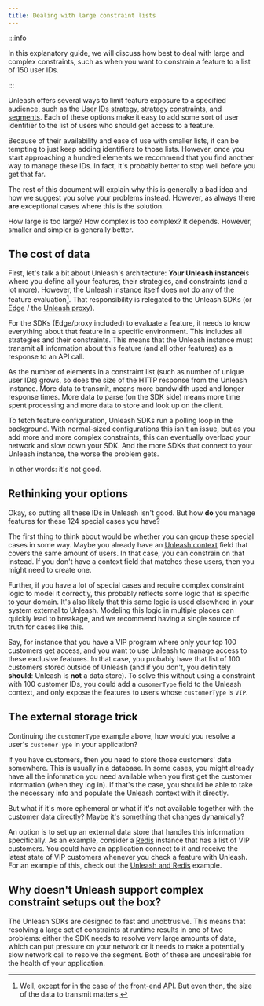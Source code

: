 ```yaml
---
title: Dealing with large constraint lists
---
```



:::info

In this explanatory guide, we will discuss how best to deal with large and complex constraints, such as when you want to constrain a feature to a list of 150 user IDs.

:::

Unleash offers several ways to limit feature exposure to a specified audience, such as the [User IDs strategy](../reference/activation-strategies.md#userids), [strategy constraints](../reference/strategy-constraints.md), and [segments](../reference/segments.mdx). Each of these options make it easy to add some sort of user identifier to the list of users who should get access to a feature.

Because of their availability and ease of use with smaller lists, it can be tempting to just keep adding identifiers to those lists. However, once you start approaching a hundred elements we recommend that you find another way to manage these IDs. In fact, it's probably better to stop well before you get that far.

The rest of this document will explain why this is generally a bad idea and how we suggest you solve your problems instead. However, as always there **are** exceptional cases where this is the solution.

How large is too large? How complex is too complex? It depends. However, smaller and simpler is generally better.

## The cost of data

First, let's talk a bit about Unleash's architecture: **Your Unleash instance**is where you define all your features, their strategies, and constraints (and a lot more). However, the Unleash instance itself does not do any of the feature evaluation[^1]. That responsibility is relegated to the Unleash SDKs (or [Edge](../reference/unleash-edge.md) / the [Unleash proxy](../reference/unleash-proxy.md)).

For the SDKs (Edge/proxy included) to evaluate a feature, it needs to know everything about that feature in a specific environment. This includes all strategies and their constraints. This means that the Unleash instance must transmit all information about this feature (and all other features) as a response to an API call.

As the number of elements in a constraint list (such as number of unique user IDs) grows, so does the size of the HTTP response from the Unleash instance. More data to transmit, means more bandwidth used and longer response times. More data to parse (on the SDK side) means more time spent processing and more data to store and look up on the client.

To fetch feature configuration, Unleash SDKs run a polling loop in the background. With normal-sized configurations this isn't an issue, but as you add more and more complex constraints, this can eventually overload your network and slow down your SDK. And the more SDKs that connect to your Unleash instance, the worse the problem gets.

In other words: it's not good.

## Rethinking your options

Okay, so putting all these IDs in Unleash isn't good. But how **do** you manage features for these 124 special cases you have?

The first thing to think about would be whether you can group these special cases in some way. Maybe you already have an [Unleash context](../reference/unleash-context.md) field that covers the same amount of users. In that case, you can constrain on that instead. If you don't have a context field that matches these users, then you might need to create one.

Further, if you have a lot of special cases and require complex constraint logic to model it correctly, this probably reflects some logic that is specific to your domain. It's also likely that this same logic is used elsewhere in your system external to Unleash. Modeling this logic in multiple places can quickly lead to breakage, and we recommend having a single source of truth for cases like this.

Say, for instance that you have a VIP program where only your top 100 customers get access, and you want to use Unleash to manage access to these exclusive features. In that case, you probably have that list of 100 customers stored outside of Unleash (and if you don't, you definitely **should**: Unleash is **not** a data store). To solve this without using a constraint with 100 customer IDs, you could add a `cusomerType` field to the Unleash context, and only expose the features to users whose `customerType` is `VIP`.

## The external storage trick

Continuing the `customerType` example above, how would you resolve a user's `customerType` in your application?

If you have customers, then you need to store those customers' data somewhere. This is usually in a database. In some cases, you might already have all the information you need available when you first get the customer information (when they log in). If that's the case, you should be able to take the necessary info and populate the Unleash context with it directly.

But what if it's more ephemeral or what if it's not available together with the customer data directly? Maybe it's something that changes dynamically?

An option is to set up an external data store that handles this information specifically. As an example, consider a [Redis](http://redis.com/) instance that has a list of VIP customers. You could have an application connect to it and receive the latest state of VIP customers whenever you check a feature with Unleash. For an example of this, check out the [Unleash and Redis](https://github.com/sighphyre/UnleashAndRedis) example.

## Why doesn't Unleash support complex constraint setups out the box?

The Unleash SDKs are designed to fast and unobtrusive. This means that resolving a large set of constraints at runtime results in one of two problems: either the SDK needs to resolve very large amounts of data, which can put pressure on your network or it needs to make a potentially slow network call to resolve the segment. Both of these are undesirable for the health of your application.

[^1]: Well, except for in the case of the [front-end API](../reference/front-end-api.md). But even then, the size of the data to transmit matters.
